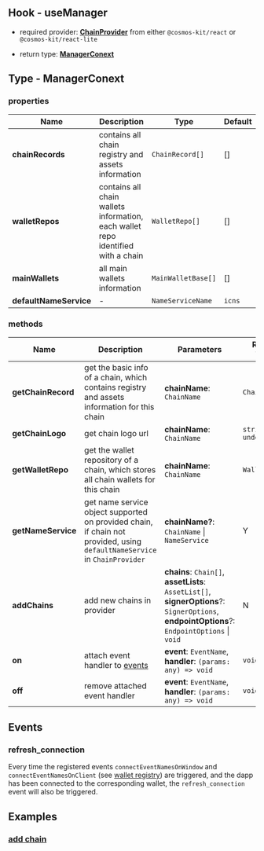 ## Hook - useManager

- required provider: [**ChainProvider**](https://docs.cosmoskit.com/chain-provider) from either `@cosmos-kit/react` or `@cosmos-kit/react-lite`

- return type: [**ManagerConext**](#type-managerconext)

## Type - ManagerConext

### properties

| Name                   | Description                                                                       | Type               | Default |
| ---------------------- | --------------------------------------------------------------------------------- | ------------------ | ------- |
| **chainRecords**       | contains all chain registry and assets information                                | `ChainRecord[]`    | []      |
| **walletRepos**        | contains all chain wallets information, each wallet repo identified with a chain  | `WalletRepo[]`     | []      |
| **mainWallets**        | all main wallets information                                                      | `MainWalletBase[]` | []      |
| **defaultNameService** | -                                                                                 | `NameServiceName`  | `icns`  |

### methods

| Name               | Description      | Parameters   |  Return Type   | Is Async   |  
| ------------------ | -----------------| ------------- | ------------- | ---------- |
| **getChainRecord** | get the basic info of a chain, which contains registry and assets information for this chain    | **chainName**: `ChainName`  | `ChainRecord` | N          |
| **getChainLogo**   | get chain logo url                                                                              | **chainName**: `ChainName`  | `string \| undefined` | N  |
| **getWalletRepo**  | get the wallet repository of a chain, which stores all chain wallets for this chain             | **chainName**: `ChainName`  | `WalletRepo`  | N          |
| **getNameService** | get name service object supported on provided chain, if chain not provided, using `defaultNameService` in `ChainProvider` | **chainName?**: `ChainName` \| `NameService` | Y          |
| **addChains**      | add new chains in provider  | **chains**: `Chain[]`,<br />**assetLists**: `AssetList[]`,<br />**signerOptions**?: `SignerOptions`,<br />**endpointOptions**?: `EndpointOptions` \| `void`  | N          |
| **on**             | attach event handler to [events](#events) | **event**: `EventName`,<br />**handler**: `(params: any) => void`  | `void`        | N          |
| **off**            | remove attached event handler  | **event**: `EventName`,<br />**handler**: `(params: any) => void`             | `void`        | N          |

## Events

### refresh_connection

Every time the registered events `connectEventNamesOnWindow` and `connectEventNamesOnClient` (see [wallet registry](https://docs.cosmoskit.com/integrating-wallets/adding-new-wallets#optional-properties)) are triggered, and the dapp has been connected to the corresponding wallet, the `refresh_connection` event will also be triggered.

## Examples

### [add chain](https://github.com/cosmology-tech/cosmos-kit/blob/main/packages/example/pages/add-chain.tsx)
